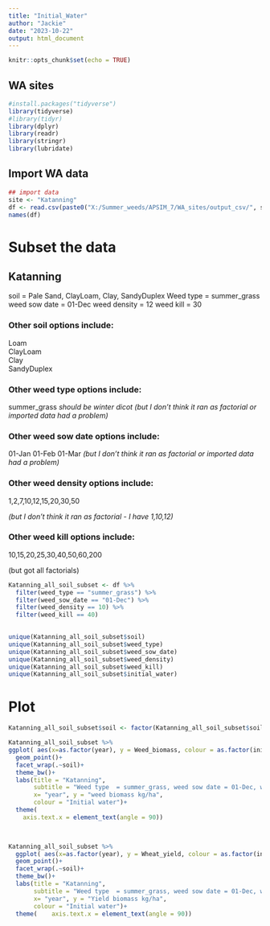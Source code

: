 ```yaml
---
title: "Initial_Water"
author: "Jackie"
date: "2023-10-22"
output: html_document
---
```


```r
knitr::opts_chunk$set(echo = TRUE)
```

## WA sites



```r

#install.packages("tidyverse")
library(tidyverse)
#library(tidyr)
library(dplyr)
library(readr)
library(stringr)
library(lubridate)
```


## Import WA data

```r
## import data
site <- "Katanning"
df <- read.csv(paste0("X:/Summer_weeds/APSIM_7/WA_sites/output_csv/", site, ".csv"))
names(df)

```

# Subset the data 

## Katanning 
soil = Pale Sand, ClayLoam, Clay, SandyDuplex
Weed type  = summer_grass
weed sow date = 01-Dec
weed density = 12
weed kill = 30

### Other soil options  include:
Loam	
ClayLoam	
Clay	
SandyDuplex

### Other weed type options  include:
summer_grass
*should be winter dicot (but I don't think it ran as factorial or imported data had a problem)*

### Other weed sow date options  include:
01-Jan
01-Feb
01-Mar
*(but I don't think it ran as factorial or imported data had a problem)*

### Other weed density options  include:
1,2,7,10,12,15,20,30,50

*(but I don't think it ran as factorial - I have 1,10,12)*

### Other weed kill options  include:
10,15,20,25,30,40,50,60,200

(but got all factorials)

```r

Katanning_all_soil_subset <- df %>% 
  filter(weed_type == "summer_grass") %>% 
  filter(weed_sow_date == "01-Dec") %>% 
  filter(weed_density == 10) %>% 
  filter(weed_kill == 40) 
  

unique(Katanning_all_soil_subset$soil)
unique(Katanning_all_soil_subset$weed_type)
unique(Katanning_all_soil_subset$weed_sow_date)
unique(Katanning_all_soil_subset$weed_density)
unique(Katanning_all_soil_subset$weed_kill)
unique(Katanning_all_soil_subset$initial_water)

```



# Plot

```r

Katanning_all_soil_subset$soil <- factor(Katanning_all_soil_subset$soil, levels = c("PaleSand", "Loam", "ClayLoam", "Clay", "Duplex"))

Katanning_all_soil_subset %>% 
ggplot( aes(x=as.factor(year), y = Weed_biomass, colour = as.factor(initial_water)))+
  geom_point()+
  facet_wrap(.~soil)+
  theme_bw()+
  labs(title = "Katanning",
       subtitle = "Weed type  = summer_grass, weed sow date = 01-Dec, weed density = 12, weed kill = 30",
       x= "year", y = "weed biomass kg/ha",
       colour = "Initial water")+
  theme(
    axis.text.x = element_text(angle = 90))
 


Katanning_all_soil_subset %>% 
  ggplot( aes(x=as.factor(year), y = Wheat_yield, colour = as.factor(initial_water)))+
  geom_point()+
  facet_wrap(.~soil)+
  theme_bw()+
  labs(title = "Katanning",
       subtitle = "Weed type  = summer_grass, weed sow date = 01-Dec, weed density = 12, weed kill = 30",
       x= "year", y = "Yield biomass kg/ha",
       colour = "Initial water")+
  theme(    axis.text.x = element_text(angle = 90))
  


```
